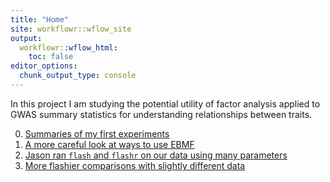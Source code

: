 ```yaml
---
title: "Home"
site: workflowr::wflow_site
output:
  workflowr::wflow_html:
    toc: false
editor_options:
  chunk_output_type: console
---
```


In this project I am studying the potential utility of factor analysis applied to GWAS summary statistics for understanding relationships between traits. 

0. [Summaries of my first experiments](basic_flash_analysis.html)
1. [A more careful look at ways to use EBMF](metabo_flash_experiments.html)
1. [Jason ran `flash` and `flashr` on our data using many parameters](https://willwerscheid.github.io/FLASHvestigations/jean.html)
1. [More flashier comparisons with slightly different data](metabo_flash_experiments_order1)
